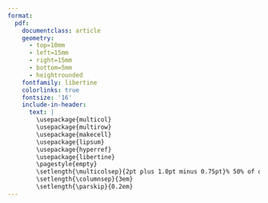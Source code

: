 ```yaml
---
format:
  pdf:
    documentclass: article
    geometry:
      - top=10mm
      - left=15mm
      - right=15mm
      - bottom=5mm
      - heightrounded
    fontfamily: libertine
    colorlinks: true
    fontsize: '16'
    include-in-header:
      text: |
        \usepackage{multicol}
        \usepackage{multirow}
        \usepackage{makecell}
        \usepackage{lipsum}
        \usepackage{hyperref}
        \usepackage{libertine}
        \pagestyle{empty}
        \setlength{\multicolsep}{2pt plus 1.0pt minus 0.75pt}% 50% of original values
        \setlength{\columnsep}{3em}
        \setlength{\parskip}{0.2em}
---
```



<!-- TITLE -->
\begin{huge}
\begin{center}

{\bf PENGXIANG WANG}

\end{center}
\end{huge}

<!-- CONTACT INFO -->
\begin{center}
shawn.pxwang@gmail.com ∙ \href{https://www.linkedin.com/in/pengxiang-wang-25643b1a5/}{LinkedIn} ∙ \href{https://github.com/pengxiang-wang}{GitHub} ∙ \href{https://scholar.google.com/citations?user=RkFkhpAAAAAJ&hl=en}{Google Scholar}
\end{center}
\vspace{15pt}




<!-- EDUCATION: 1ST BULLET -->
\begin{large}
{\bf EDUCATION}
\vspace{0.25em}
\hrule
\vspace{0.25em}
\begin{tabular}{clr}
    \multirow{2}{*}{
    \includegraphics[height=2em]{../assets/uob-logo-simple.jpg}
     }
&{\bf \href{https://www.bristol.ac.uk}{University of Bristol}, \href{https://www.bristol.ac.uk/engineering/schools/eng-maths-tech/}{School of Engineering Mathematics}}
&Dec 2023 - Dec 2024\\
&
Visiting Research Associate, Supervisor: \href{https://research-information.bris.ac.uk/en/persons/weiru-liu}{Prof Weiru Liu}, \href{https://people.uwe.ac.uk/Person/JunHong}{Prof Jun Hong}& \\
\end{tabular}


\vspace{0.25em}
\begin{tabular}{clr}
    \multirow{2}{*}{
    \includegraphics[height=2em]{../assets/pku-logo-simple.png}
     }
&{\bf \href{https://english.pku.edu.cn}{Peking University}, \href{http://english.math.pku.edu.cn}{School of Mathematical Sciences}}
&Sep 2020 - Present\\
&
PhD Candidate, Applied Mathematics, Supervisor: \href{http://english.math.pku.edu.cn//Faculty/Facuity/ALL/old_site_Faculty_ALL_2_80.htm}{Dr Kedian Mu}\\
\end{tabular}



\vspace{0.25em}
\begin{tabular}{clr}
    \multirow{2}{*}{
    \includegraphics[height=2em]{../assets/bit-logo-simple.jpg}
     }
&{\bf \href{https://english.bit.edu.cn}{Beijing Institute of Technology}, \href{https://math.bit.edu.cn}{School of Mathematics and Statistics}}
&Aug 2016 - Jul 2020\\
&
Bachelor of Science, Information and Computing Science\\
\end{tabular}

\end{large}


\vspace{0.25em}


<!-- PUBLICATIONS -->
\begin{large}
{\bf PUBLICATIONS}
\vspace{0.25em}
\hrule
\vspace{0.25em}


\begin{tabular}{lr}
{\bf \href{https://link.springer.com/chapter/10.1007/978-3-031-70352-2_9}{AdaHAT: Adaptive Hard Attention to the Task in Task-Incremental Learning}}
&ECML PKDD 2024\\
& \\
\end{tabular}
\end{large}


